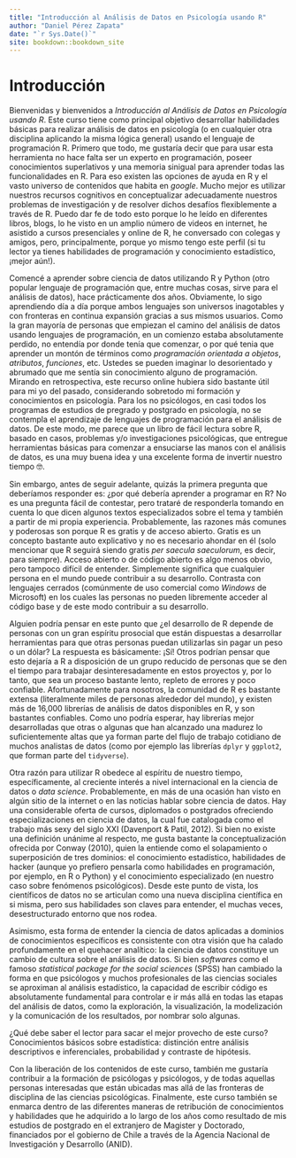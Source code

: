 ```yaml
--- 
title: "Introducción al Análisis de Datos en Psicología usando R"
author: "Daniel Pérez Zapata"
date: "`r Sys.Date()`"
site: bookdown::bookdown_site
---
```


# Introducción

Bienvenidas y bienvenidos a *Introducción al Análisis de Datos en Psicología usando R*. Este curso tiene como principal objetivo desarrollar habilidades básicas para realizar análisis de datos en psicología (o en cualquier otra disciplina aplicando la misma lógica general) usando el lenguaje de programación R. Primero que todo, me gustaría decir que para usar esta herramienta no hace falta ser un experto en programación, poseer conocimientos superlativos y una memoria sinigual para aprender todas las funcionalidades en R. Para eso existen las opciones de ayuda en R y el vasto universo de contenidos que habita en *google*. Mucho mejor es utilizar nuestros recursos cognitivos en conceptualizar adecuadamente nuestros problemas de investigación y de resolver dichos desafíos flexiblemente a través de R. Puedo dar fe de todo esto porque lo he leído en diferentes libros, blogs, lo he visto en un amplio número de videos en internet, he asistido a cursos presenciales y online de R, he conversado con colegas y amigos, pero, principalmente, porque yo mismo tengo este perfil (si tu lector ya tienes habilidades de programación y conocimiento estadístico, ¡mejor aún!).


Comencé a aprender sobre ciencia de datos utilizando R y Python (otro popular lenguaje de programación que, entre muchas cosas, sirve para el análisis de datos), hace prácticamente dos años. Obviamente, lo sigo aprendiendo día a día porque ambos lenguajes son universos inagotables y con fronteras en continua expansión gracias a sus mismos usuarios. Como la gran mayoría de personas que empiezan el camino del análisis de datos usando lenguajes de programación, en un comienzo estaba absolutamente perdido, no entendía por donde tenía que comenzar, o por qué tenia que aprender un montón de términos como *programación orientada a objetos*, *atributos*, *funciones*, etc. Ustedes se pueden imaginar lo desorientado y abrumado que me sentía sin conocimiento alguno de programación. Mirando en retrospectiva, este recurso online hubiera sido bastante útil para mi yo del pasado, considerando sobretodo mi formación y conocimientos en psicología. Para los no psicólogos, en casi todos los programas de estudios de pregrado y postgrado en psicología, no se contempla el aprendizaje de lenguajes de programación para el análisis de datos. De este modo, me parece que un libro de fácil lectura sobre R, basado en casos, problemas y/o investigaciones psicológicas, que entregue herramientas básicas para comenzar a ensuciarse las manos con el análisis de datos, es una muy buena idea y una excelente forma de invertir nuestro tiempo 🤓. 


Sin embargo, antes de seguir adelante, quizás la primera pregunta que deberíamos responder es: ¿por qué debería aprender a programar en R? No es una pregunta fácil de contestar, pero trataré de responderla tomando en cuenta lo que dicen algunos textos especializados sobre el tema y también a partir de mi propia experiencia. Probablemente, las razones más comunes y poderosas son porque R es gratis y de acceso abierto. Gratis es un concepto bastante auto explicativo y no es necesario ahondar en él (solo mencionar que R seguirá siendo gratis *per saecula saeculorum*, es decir, para siempre). Acceso abierto o de código abierto es algo menos obvio, pero tampoco difícil de entender. Simplemente significa que cualquier persona en el mundo puede contribuir a su desarrollo. Contrasta con lenguajes cerrados (comúnmente de uso comercial como *Windows* de Microsoft) en los cuales las personas no pueden libremente acceder al código base y de este modo contribuir a su desarrollo. 


Alguien podría pensar en este punto que ¿el desarrollo de R depende de personas con un gran espíritu prosocial que están dispuestas a desarrollar herramientas para que otras personas puedan utilizarlas sin pagar un peso o un dólar? La respuesta es básicamente: ¡Sí! Otros podrían pensar que esto dejaría a R a disposición de un grupo reducido de personas que se den el tiempo para trabajar desinteresadamente en estos proyectos y, por lo tanto, que sea un proceso bastante lento, repleto de errores y poco confiable. Afortunadamente para nosotros, la comunidad de R es bastante extensa (literalmente miles de personas alrededor del mundo), y existen más de 16,000 librerías de análisis de datos disponibles en R, y son bastantes confiables. Como uno podría esperar, hay librerías mejor desarrolladas que otras o algunas que han alcanzado una madurez lo suficientemente altas que ya forman parte del flujo de trabajo cotidiano de muchos analistas de datos (como por ejemplo las librerías `dplyr` y `ggplot2`, que forman parte del `tidyverse`).


Otra razón para utilizar R obedece al espíritu de nuestro tiempo, específicamente, al creciente interés a nivel internacional en la ciencia de datos o *data science*. Probablemente, en más de una ocasión han visto en algún sitio de la internet o en las noticias hablar sobre ciencia de datos.  Hay una considerable oferta de cursos, diplomados o postgrados ofreciendo especializaciones en ciencia de datos, la cual fue catalogada como el trabajo más sexy del siglo XXI (Davenport & Patil, 2012). Si bien no existe una definición unánime al respecto, me gusta bastante la conceptualización ofrecida por Conway (2010), quien la entiende como el solapamiento o superposición de tres dominios: el conocimiento estadístico, habilidades de hacker (aunque yo prefiero pensarla como habilidades en programación, por ejemplo, en R o Python) y el conocimiento especializado (en nuestro caso sobre fenómenos psicológicos). Desde este punto de vista, los científicos de datos no se articulan como una nueva disciplina científica en si misma, pero sus habilidades son claves para entender, el muchas veces, desestructurado entorno que nos rodea. 

Asimismo, esta forma de entender la ciencia de datos aplicadas a dominios de conocimientos específicos es consistente con otra visión que ha calado profundamente en el quehacer analítico: la ciencia de datos constituye un cambio de cultura sobre el análisis de datos. Si bien *softwares* como el famoso *statistical package for the social sciences* (SPSS) han cambiado la forma en que psicólogos y muchos profesionales de las ciencias sociales se aproximan al análisis estadístico, la capacidad de escribir código es absolutamente fundamental para controlar e ir más allá en todas las etapas del análisis de datos, como la exploración, la visualización, la modelización y la comunicación de los resultados, por nombrar solo algunas. 


¿Qué debe saber el lector para sacar el mejor provecho de este curso? Conocimientos básicos sobre estadística: distinción entre análisis descriptivos e inferenciales, probabilidad y contraste de hipótesis. 

Con la liberación de los contenidos de este curso, también me gustaría contribuir a la formación de psicólogas y psicólogos, y de todas aquellas personas interesadas que están ubicadas mas allá de las fronteras de disciplina de las ciencias psicológicas. Finalmente, este curso también se enmarca dentro de las diferentes maneras de retribución de conocimientos y habilidades que he adquirido a lo largo de los años como resultado de mis estudios de postgrado en el extranjero de Magister y Doctorado, financiados por el gobierno de Chile a través de la Agencia Nacional de Investigación y Desarrollo (ANID).
